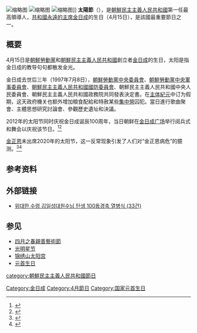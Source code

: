 {{noteTA
|G1=Korea
}}
{{Infobox holiday
|holiday_name=太陽節
|image=MikeBattCelebration.jpg
|caption=
|observedby={{WPK}}<br>{{DPRK}}
|type=
|significance=紀念[[金日成|金日成]][[誕辰|誕辰]]
|date=[[4月15日|4月15日]]
|celebrations=
|observances=
|relatedto=
}}
[[File:Kim_Il_Sung_Birthday_Celebrations_April_15,_2014_(14036850215).jpg|缩略图]]
[[File:Kim_Il_Sung_Birthday_Celebrations_April_15,_2014_(14037286574).jpg|缩略图]]
[[File:Kim_Il_Sung_Birthday_Celebrations_April_15,_2014_(14056865633).jpg|缩略图]]]]
'''太陽節'''（{{kor|태양절|太陽節}}），是[[朝鮮民主主義人民共和國|朝鮮民主主義人民共和國]]第一任最高領導人，[[共和國永遠的主席|共和國永遠的主席]][[金日成|金日成]]的生日（4月15日），是該國最重要節日之一。

==概要==
4月15日是[[朝鮮勞動黨|朝鮮勞動黨]]和[[朝鮮民主主義人民共和國|朝鮮民主主義人民共和國]]創立者[[金日成|金日成]]的生日，太阳是指金日成的教导句句都散发金光。

金日成去世后三年（1997年7月8日），[[朝鮮勞動黨中央委員會|朝鮮勞動黨中央委員會]]、[[朝鮮勞動黨中央軍事委員會|朝鮮勞動黨中央軍事委員會]]、[[朝鮮民主主義人民共和國國防委員會|朝鮮民主主義人民共和國國防委員會]]、朝鮮民主主義人民共和國中央人民委員會、朝鮮民主主義人民共和國政務院共同發表決定書。在[[主体紀元|主体紀元]]中订为假期，这天政府機关也额外增加粮食配給和特赦某些[[集中營|集中營]]囚犯。當日進行歌曲聚會、主體思想研究討論會、參觀歷史遺址和決議。

2012年的太阳节同时庆祝金日成诞辰100周年，当日朝鲜在[[金日成广场|金日成广场]]举行阅兵式和舞会以庆祝该节日。<ref>{{Cite web |url=http://v.youku.com/v_show/id_XMzgyMTkyOTY0.html |title=2012-04-15庆祝金日成诞辰１００周年朝鲜阅兵 |accessdate=2012-05-06 |archive-date=2012-04-26 |archive-url=https://web.archive.org/web/20120426132125/http://v.youku.com/v_show/id_XMzgyMTkyOTY0.html |dead-url=no }}</ref><ref>{{Cite web |url=http://v.youku.com/v_show/id_XMzgyODg3NjQ4.html |title=视频: 朝鲜大学生庆祝金日成诞辰100周年晚会-朝鲜是永远的太阳的国家 |accessdate=2012-05-06 |archive-date=2016-03-06 |archive-url=https://web.archive.org/web/20160306082936/http://v.youku.com/v_show/id_XMzgyODg3NjQ4.html |dead-url=no }}</ref>

[[金正恩|金正恩]]未出席2020年的太阳节，这一反常现象引发了人们对“金正恩病危”的臆测。<ref>{{Cite web|title=罕見缺席「太陽節」活動 金正恩健康狀況引猜測 - 國際 - 自由時報電子報|url=https://news.ltn.com.tw/news/world/breakingnews/3136361|accessdate=2020-04-22|date=2020-04-16|work=自由電子報|language=zh-TW|archive-date=2020-04-23|archive-url=https://web.archive.org/web/20200423031936/https://news.ltn.com.tw/news/world/breakingnews/3136361|dead-url=no}}</ref><ref>{{Cite news|title=揣测与否认：金正恩“病危”说的来龙去脉|url=https://www.bbc.com/zhongwen/simp/world-52369284|newspaper=BBC News 中文|date=2020-04-21|accessdate=2020-04-22|language=zh-Hans|first=劳拉·比克（Laura|last=Bicker）|archive-date=2020-04-22|archive-url=https://web.archive.org/web/20200422021635/https://www.bbc.com/zhongwen/simp/world-52369284|dead-url=no}}</ref>

== 参考资料 ==
{{reflist}}

==外部链接==
{{Commonscat|Day of the Sun}}
*[http://www.uriminzokkiri.com/php_tmp/photo.php?categ1=23&no=1887 위대한 수령 김일성대원수님 탄생 100돐경축 열병식 (33건)]{{Wayback|url=http://www.uriminzokkiri.com/php_tmp/photo.php?categ1=23&no=1887 |date=20120909070641 }}{{kp icon}}

==参见==
*[[四月之春親善藝術節|四月之春親善藝術節]]
*[[光明星节|光明星节]]
*[[锦绣山太阳宫|锦绣山太阳宫]]
*[[元首生日|元首生日]]
{{朝鮮民主主義人民共和國公共假日}}
[[category:朝鮮民主主義人民共和國節日|category:朝鮮民主主義人民共和國節日]]
[[Category:金日成|Category:金日成]]
[[Category:4月節日|Category:4月節日]]
[[Category:国家元首生日|Category:国家元首生日]]